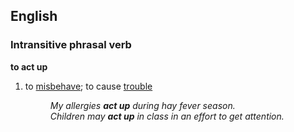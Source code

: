 ==English==
===Intransitive phrasal verb===
'''to act up'''
#{{idiom}} to [[misbehave]]; to cause [[trouble]]
#:''My allergies '''act up''' during hay fever season.''
#:''Children may '''act up''' in class in an effort to get attention.''
